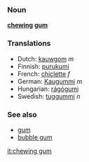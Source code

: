 ===Noun===
'''[[chewing]] [[gum]]'''

===Translations===
*Dutch: [[kauwgom]] ''m''
*Finnish: [[purukumi]]
*French: [[chiclette]] ''f''
*German: [[Kaugummi]] ''m''
*Hungarian: [[rágógumi]]
*Swedish: [[tuggummi]] ''n''

===See also===
*[[gum]]
*[[bubble gum]]

[[it:chewing gum]]
